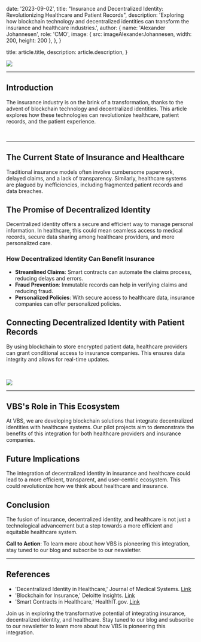 
  date: '2023-09-02',
  title: "Insurance and Decentralized Identity: Revolutionizing Healthcare and Patient Records",
  description:
    'Exploring how blockchain technology and decentralized identities can transform the insurance and healthcare industries.',
  author: {
    name: 'Alexander Johannesen',
    role: 'CMO',
    image: { src: imageAlexanderJohannesen, width: 200, height: 200 },
  },
}

  title: article.title,
  description: article.description,
}

<Typography>

![](./blockchain-tools.jpg)

<hr />

## Introduction

The insurance industry is on the brink of a transformation, thanks to the advent of blockchain technology and decentralized identities. This article explores how these technologies can revolutionize healthcare, patient records, and the patient experience.

<br />



<hr />

## The Current State of Insurance and Healthcare

Traditional insurance models often involve cumbersome paperwork, delayed claims, and a lack of transparency. Similarly, healthcare systems are plagued by inefficiencies, including fragmented patient records and data breaches.

## The Promise of Decentralized Identity

Decentralized identity offers a secure and efficient way to manage personal information. In healthcare, this could mean seamless access to medical records, secure data sharing among healthcare providers, and more personalized care.

### How Decentralized Identity Can Benefit Insurance

- **Streamlined Claims**: Smart contracts can automate the claims process, reducing delays and errors.
- **Fraud Prevention**: Immutable records can help in verifying claims and reducing fraud.
- **Personalized Policies**: With secure access to healthcare data, insurance companies can offer personalized policies.

## Connecting Decentralized Identity with Patient Records

By using blockchain to store encrypted patient data, healthcare providers can grant conditional access to insurance companies. This ensures data integrity and allows for real-time updates.

<br />

![](@/images/team/viken-logo-black.svg)

<hr />

## VBS's Role in This Ecosystem

At VBS, we are developing blockchain solutions that integrate decentralized identities with healthcare systems. Our pilot projects aim to demonstrate the benefits of this integration for both healthcare providers and insurance companies.

## Future Implications

The integration of decentralized identity in insurance and healthcare could lead to a more efficient, transparent, and user-centric ecosystem. This could revolutionize how we think about healthcare and insurance.

## Conclusion

The fusion of insurance, decentralized identity, and healthcare is not just a technological advancement but a step towards a more efficient and equitable healthcare system.

**Call to Action**: To learn more about how VBS is pioneering this integration, stay tuned to our blog and subscribe to our newsletter.

---

## References

- 'Decentralized Identity in Healthcare,' Journal of Medical Systems. [Link](https://link.springer.com/article/10.1007/s10916-019-1416-5)
- 'Blockchain for Insurance,' Deloitte Insights. [Link](https://www2.deloitte.com/us/en/insights/industry/financial-services/financial-services-industry-outlooks/insurance-industry-outlook.html)
- 'Smart Contracts in Healthcare,' HealthIT.gov. [Link](https://www.healthit.gov/)

<TopTip>
Join us in exploring the transformative potential of integrating insurance, decentralized identity, and healthcare. Stay tuned to our blog and subscribe to our newsletter to learn more about how VBS is pioneering this integration.
</TopTip>

</Typography>
